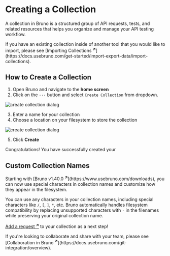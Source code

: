 
# Creating a Collection

A collection in Bruno is a structured group of API requests, tests, and related resources that helps you organize and manage your API testing workflow.

<Callout type="info">
  If you have an existing collection inside of another tool that you would like to import, please see [Importing Collections <strong><sup>↗</sup></strong>](https://docs.usebruno.com/get-started/import-export-data/import-collections).
</Callout>

## How to Create a Collection

1. Open Bruno and navigate to the **home screen**
2. Click on the `···` button and select `Create Collection` from dropdown.

![create collection dialog](/screenshots/get-started/bruno-basics/create-collection/bruno_collection-1.webp)

3. Enter a name for your collection
4. Choose a location on your filesystem to store the collection

![create collection dialog](/screenshots/get-started/bruno-basics/create-collection/bruno_collection-2.webp)

5. Click **Create**

Congratulations! You have successfully created your 

## Custom Collection Names

<Callout type="info">
  Starting with [Bruno v1.40.0 <strong><sup>↗</sup></strong>](https://www.usebruno.com/downloads), you can
  now use special characters in collection names and customize how they appear in
  the filesystem.
</Callout>

You can use any characters in your collection names, including special characters like `/`, `[`, `]`, `*`, etc. Bruno automatically handles filesystem compatibility by replacing unsupported characters with `-` in the filenames while preserving your original collection name.

[Add a request <strong><sup>↗</sup></strong>](https://docs.usebruno.com/get-started/bruno-basics/create-a-request) to your collection as a next step!

<Callout type="important">
  If you're looking to collaborate and share with your team, please see [Collaboration in Bruno <strong><sup>↗</sup></strong>](https://docs.usebruno.com/git-integration/overview).
</Callout>
